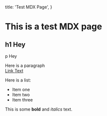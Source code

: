 
  title: 'Test MDX Page',
}

<MdxLayout>

# This is a test MDX page

## h1 Hey

p Hey

Here is a paragraph  
[Link Text](https://www.test-page.com)

Here is a list:

- Item one
- Item two
- Item three

This is some **bold** and _italics_ text.

</MdxLayout>
